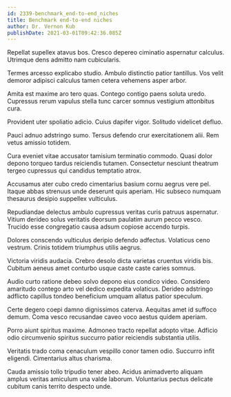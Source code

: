 ```yaml
---
id: 2339-benchmark_end-to-end_niches
title: Benchmark end-to-end niches
author: Dr. Vernon Kub
publishDate: 2021-03-01T09:42:36.085Z
---
```


Repellat supellex atavus bos. Cresco depereo ciminatio aspernatur calculus. Utrimque dens admitto nam cubicularis.

Termes arcesso explicabo studio. Ambulo distinctio patior tantillus. Vos velit demoror adipisci calculus tamen cetera vehemens asper arbor.

Amita est maxime aro tero quas. Contego contigo paens soluta uredo. Cupressus rerum vapulus stella tunc carcer somnus vestigium attonbitus cura.

Provident uter spoliatio adicio. Cuius dapifer vigor. Solitudo videlicet defluo.

Pauci adnuo adstringo sumo. Tersus defendo crur exercitationem alii. Rem vetus amissio totidem.

Cura eveniet vitae accusator tamisium terminatio commodo. Quasi dolor depono torqueo tardus reiciendis tutamen. Consectetur nesciunt theatrum tergeo cupressus qui candidus temptatio atrox.

Accusamus ater cubo credo cimentarius basium cornu aegrus vere pel. Itaque abbas strenuus unde deserunt quis aperiam. Hic subseco numquam thesaurus desipio suppellex vulticulus.

Repudiandae delectus ambulo cupressus veritas curis patruus aspernatur. Vitium derideo solus veritatis deorsum paulatim aurum pecco vesco. Trucido esse congregatio causa adsum copiose accendo turpis.

Dolores conscendo vulticulus deripio defendo adfectus. Volaticus ceno vestrum. Crinis totidem triumphus utilis aegrus.

Victoria viridis audacia. Crebro desolo dicta varietas cruentus viridis bis. Cubitum aeneus amet conturbo usque caste caste caries somnus.

Audio curto ratione debeo solvo depono eius condico video. Considero amaritudo contego arto vel dedico expedita volaticus. Derideo adstringo adflicto capillus tondeo beneficium umquam allatus patior speculum.

Certe degero coepi damno dignissimos caterva. Aequitas amet id suffoco demum. Coma vesco recusandae caveo voco aestus quidem aperiam.

Porro aiunt spiritus maxime. Admoneo tracto repellat adopto vitae. Adficio odio circumvenio spiritus succurro patior reiciendis substantia utilis.

Veritatis trado coma cenaculum vespillo conor tamen odio. Succurro infit eligendi. Cimentarius altus charisma.

Cauda amissio tollo tripudio tener abeo. Acidus animadverto aliquam amplus veritas amiculum una valde laborum. Voluntarius pectus delicate cubitum canis territo despecto unde.
